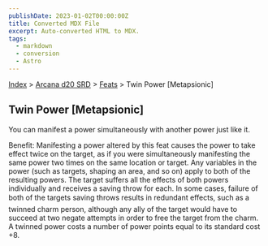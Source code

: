 ```yaml
---
publishDate: 2023-01-02T00:00:00Z
title: Converted MDX File
excerpt: Auto-converted HTML to MDX.
tags:
  - markdown
  - conversion
  - Astro
---
```


[Index](-index) > [Arcana d20 SRD](arcana-d20-srd-index) > [Feats](arcana-d20-srd-feats-index) > Twin Power [Metapsionic]

## Twin Power [Metapsionic]

You can manifest a power simultaneously with another power just like it.

Benefit: Manifesting a power altered by this feat causes the power to take effect twice on the target, as if you were simultaneously manifesting the same power two times on the same location or target. Any variables in the power (such as targets, shaping an area, and so on) apply to both of the resulting powers. The target suffers all the effects of both powers individually and receives a saving throw for each. In some cases, failure of both of the targets saving throws results in redundant effects, such as a twinned charm person, although any ally of the target would have to succeed at two negate attempts in order to free the target from the charm. A twinned power costs a number of power points equal to its standard cost +8.
